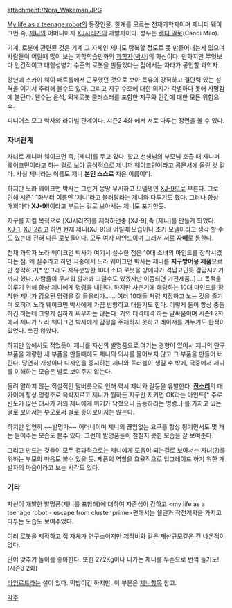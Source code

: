 attachment:/Nora_Wakeman.JPG

[[My life as a teenage robot]]의 등장인물. 한계를 모르는 천재과학자이며 제니퍼 웨이크먼 즉, [[제니]]의 어머니이자 [[XJ시리즈]]의 개발자이다. 성우는 [[캔디 밀로]](Candi Milo).

기계, 로봇에 관련된 것은 기계 그 자체인 제니도 탐복할 정도로 못 만들어내는게 없으며
사람들이 어릴때 많이 보는 과학학습만화의 [[과학자]]([[박사]])의 화신이다. 만화지만 무엇보다 인간적이고 대행성병기 수준의 로봇을 만들었다는 점에서는 자타가 공인할 과학자.

왕년에 스카이 웨이 패트롤에서 근무했던 것으로 보아 특유의 강직하고 결단력 있는 성격을 여기서 추리해 볼수도 있다.  그리고 지구 수호에 대한 의지가 각별하다 못해 사명감에 불탄다. 웬수는 운석, 외계로봇 클러스터를 포함한 지구와 인간에 대한 모든 위험요쇼.

피니어스 모그 박사와 라이벌 관계이다. 시즌2 4화 <Love Em or Leash Em>에서 서로 다투는 장면을 볼 수 있다.

=== 자녀관계 ===
자녀로 제니퍼 웨이크먼 즉, [제니]를 두고 있다. 학교 선생님의 부모님 호출 때 제니퍼 웨이크먼이라고 하는 걸로 보아 공식적으로 제니퍼 웨이크먼이라고 공문서에 올린 것 같다. 사실 제니라는 이름도 제니 '''본인 스스로''' 지은 이름이다.

하지만 노라 웨이크먼 박사는 그런거 몽땅 무시하고 모델명인 [[XJ-9]]으로 부른다. 그로 인해 시즌1 1화부터 이름인 '제니'라고 불러달라는 제니와 다투기도 했다. 그러나 항상 매회마다 '''XJ-9'''!!이라고 부르는 걸로 보아서는 제니도 포기한듯.

지구를 지킬 목적으로 [XJ시리즈]를 제작하던중 [XJ-9],즉 [제니]를 만들게 되었다. [[XJ-1]], [[XJ-2]]라고 하면 현재 제니(XJ-9)의 어릴때 모습이나 초기 모델이라고 생각
할 수도 있는데 전혀 다른 로봇들이다. 모두 여자 마인드이며 그래서 서로 '''자매'''로 통한다.

천재 과학자 노라 웨이크먼 박사가 여기서 실수한 점은 10대 소녀의 마인드를 장착시켰다는 점. 왜 실수라고 하면 극중에서 노라 웨이크먼 박사는 제니를 '''지구방어용 제품'''으로만 생각하고[* 안그래도 자유분방한 10대 소녀 로봇을 방에다가 격납고인듯 감금시키기까지 했다. 사람들이 무서워 할까봐 그럴수도 있겠지만 이쯤되면 가전제품..] 그 목적을 이루기 위해 항상 제니에게 명령을 내린다.  하지만 사춘기에 해당하는 10대 마인드를 장착한 제니가 강요된 명령을 잘 들을리가...... 여러 10대들 처럼 치장하고 노는 것을 즐기며 오히려 노라 웨이크먼 박사에게 가끔 반항하고 대들기도 한다. 이렇게 둘이 항상 충돌하긴 하는데 그렇게 심하게 싸우지는 않는다. 거의 티격태격 하는 말싸움이며 시즌1 2화에서 제니가 노라 웨이크먼 박사에게 감정을 주체하지 못하고 레이저를 겨누기도 한적이 있었다. 쏘진 않았다.

하지만 앞에서도 적었듯이 제니를 자신의 발명품으로 여기는 경향이 있어서 제니의 안구 부품을 개량한 새 부품을 만들때에도 제니의 의사를 물어보지 않고 그 부품을 만들어 버린다. 당연히 개성이나 디자인을 중시하는 제니와 트러블이 생길 수 밖에, 극중에서 제니를 이해하는 모습은 별로 보여주지 않는다.

돌려 말하지 않는 직설적인 말버릇으로 인해 역시 제니와 갈등을 유발한다. '''[[잔소리]]'''의 대가이며 항상 명령조로 윽박지르고 제니가 뭘하든 지구만 지키면 OK라는 마인드[* 주로 빈도가 많은 대사가 거의 제니에게 위기가 닥쳤으니 출동하라는 명령..] 를 가지고 있는 걸로 보아서는 부모로써 별로 좋아보이지는 않는다.

하지만 엄연히 ~~발명가~~ 어머니이며 제니의 끊임없는 요구를 항상 튕기면서도 몇 개는 들어주는 모습도 볼수 있다. 그런데 발명품들이 칠칠지 못한 모습을 잘 보여준다.

그리고 만드는 것들이 모두 결과적으로는 제니에게 도움이 되는걸로 보아서는 자녀(?)를 위하는 부모의 마음도 볼수 있을 듯. 제품의 역할을 효율적으로 업그레이드 하기 위한 개발자의 마음이라고 보는 시각도 있다.

=== 기타 ===
자신이 개발한 발명품(제니를 포함해)에 대하여 자존심이 강하고 <my life as a teenage robot - escape from cluster prime>편에서는 쉘던과 작전계획을 가지고 다투는 모습도 보여주었다. 

여러 로봇을 제작하고 집 자체가 연구소이지만 제작비와 같은 재산규모같은 건 나온적이 없다. 

단어 맞추기 놀이를 좋아한다. 또한 272Kg이나 나가는 제니를 두손으로 번쩍 들기도!(시즌3 2화)

[[타임로드]]라는 설이 있다. 떡밥이긴 하지만. 이 부분은 [[제니]]항목 참고.

[[각주]]

